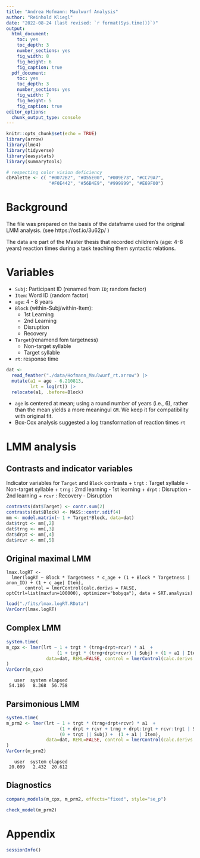 ```yaml
---
title: "Andrea Hofmann: Maulwurf Analysis"
author: "Reinhold Kliegl"
date: "2022-08-24 (last revised: `r format(Sys.time())`)"
output:
  html_document:
    toc: yes
    toc_depth: 3
    number_sections: yes
    fig_width: 8
    fig_height: 6
    fig_caption: true
  pdf_document:
    toc: yes
    toc_depth: 3
    number_sections: yes
    fig_width: 7
    fig_height: 5
    fig_caption: true
editor_options: 
  chunk_output_type: console
---
```


```r
knitr::opts_chunk$set(echo = TRUE)
library(arrow)
library(lme4)
library(tidyverse)
library(easystats)
library(summarytools)

# respecting color vision deficiency
cbPalette <- c( "#0072B2", "#D55E00", "#009E73", "#CC79A7",
                "#F0E442", "#56B4E9", "#999999", "#E69F00")
```

# Background

The file was prepared on the basis of the dataframe used for the original LMM analysis.  (see https://osf.io/3u62p/ )

The data are part of the Master thesis that recorded children's (age: 4-8 years) reaction times during a task teaching them syntactic relations. 

# Variables

+ `Subj`: Participant ID (renamed from `ID`; random factor)
+ `Item`: Word ID (random factor)
+ `age`:  4 - 8 years 
+ `Block` (within-Subj/within-Item): 
     + 1st Learning
     + 2nd Learning
     + Disruption
     + Recovery
+ `Target`(renamend fom targetness)
     + Non-target syllable 
     + Target syllable
+ `rt`:  response time 

```r
dat <- 
  read_feather("./data/Hofmann_Maulwurf_rt.arrow") |> 
  mutate(a1 = age - 6.210813,
         lrt = log(rt)) |> 
  relocate(a1, .before=Block)
```

+ `age` is centered at mean;  using a round number of years (i.e., 6), rather than the mean yields a more meaningul `GM`.  We keep it for compatibility with original fit.
+ Box-Cox analysis suggested a log transformation of reaction times `rt`

# LMM analysis

## Contrasts and indicator variables

Indicator variables for `Target` and `Block` contrasts
     + `trgt` : Target syllable - Non-target syllable
     + `trng` : 2md learning - 1st learning
     + `drpt` : Disruption - 2nd learning
     + `rcvr` : Recovery - Disruption 

```r
contrasts(dat$Target) <- contr.sum(2)
contrasts(dat$Block) <- MASS::contr.sdif(4)
mm <- model.matrix(~ 1 + Target*Block, data=dat)
dat$trgt <- mm[,2]
dat$trng <- mm[,3]
dat$drpt <- mm[,4]
dat$rcvr <- mm[,5]
```

## Original maximal LMM

```
lmax.logRT <-
  lmer(logRT ~ Block * Targetness * c_age + (1 + Block * Targetness | anon_ID) + (1 + c_age| Item), 
       control = lmerControl(calc.derivs = FALSE, optCtrl=list(maxfun=100000), optimizer="bobyqa"), data = SRT.analysis)
```

```r
load("./fits/lmax.logRT.RData")
VarCorr(lmax.logRT)
```


## Complex LMM

```r
system.time(
m_cpx <- lmer(lrt ~ 1 + trgt * (trng+drpt+rcvr) * a1  + 
                   (1 + trgt * (trng+drpt+rcvr) | Subj) + (1 + a1 | Item),
               data=dat, REML=FALSE, control = lmerControl(calc.derivs = FALSE))
)
VarCorr(m_cpx)
```

```
   user  system elapsed 
 54.186   8.368  56.758 
```

## Parsimonious LMM

```r
system.time(
m_prm2 <- lmer(lrt ~ 1 + trgt * (trng+drpt+rcvr) * a1  + 
                    (1 + drpt + rcvr + trng + drpt:trgt + rcvr:trgt | Subj) + 
                    (0 + trgt || Subj) +  (1 + a1 | Item),
               data=dat, REML=FALSE, control = lmerControl(calc.derivs = FALSE))
)
VarCorr(m_prm2)
```

```
   user  system elapsed 
 20.009   2.432  20.612 
```
## Diagnostics

```r
compare_models(m_cpx, m_prm2, effects="fixed", style="se_p")

check_model(m_prm2)
```

# Appendix

```r
sessionInfo()
```

